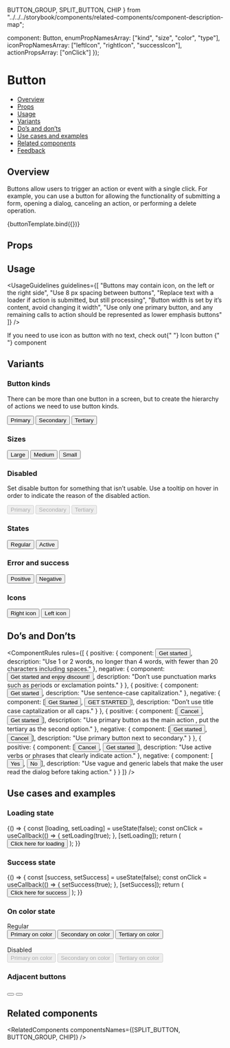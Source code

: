   BUTTON_GROUP,
  SPLIT_BUTTON,
  CHIP
} from "../../../storybook/components/related-components/component-description-map";

  component: Button,
  enumPropNamesArray: ["kind", "size", "color", "type"],
  iconPropNamesArray: ["leftIcon", "rightIcon", "successIcon"],
  actionPropsArray: ["onClick"]
});

<Meta title="Buttons/Button" component={Button} argTypes={metaSettings.argTypes} decorators={metaSettings.decorators} />

<!--- Component template -->


<!--- Component documentation -->

# Button

- [Overview](#overview)
- [Props](#props)
- [Usage](#usage)
- [Variants](#variants)
- [Do’s and don’ts](#dos-and-donts)
- [Use cases and examples](#use-cases-and-examples)
- [Related components](#related-components)
- [Feedback](#feedback)

## Overview

Buttons allow users to trigger an action or event with a single click.
For example, you can use a button for allowing the functionality of submitting a form, opening a dialog, canceling an action,
or performing a delete operation.

<Canvas>
  <Story name="Overview" args={{ children: "Button" }} parameters={{ status: "Beta" }}>
    {buttonTemplate.bind({})}
  </Story>
</Canvas>

## Props

<ArgsTable story="Overview" />

## Usage

<UsageGuidelines
  guidelines={[
    "Buttons may contain icon, on the left or the right side",
    "Use 8 px spacing between buttons",
    "Replace text with a loader if action is submitted, but still processing",
    "Button width is set by it’s content, avoid changing it width",
    "Use only one primary button, and any remaining calls to action should be represented as lower emphasis buttons"
  ]}
/>

<Tip>
  If you need to use icon as button with no text, check out{" "}
  <Link href="/?path=/docs/buttons-icon-button--overview" size={Link.sizes.SMALL} withoutSpacing>
    Icon button
  </Link>{" "}
  component
</Tip>

## Variants

### Button kinds

There can be more than one button in a screen, but to create the hierarchy of actions we need to use button kinds.

<Canvas>
  <Story name="Button kinds">
    <Button>Primary</Button>
    <Button kind={Button.kinds.SECONDARY}>Secondary</Button>
    <Button kind={Button.kinds.TERTIARY}>Tertiary</Button>
  </Story>
</Canvas>

### Sizes

<Canvas>
  <Story name="Sizes">
    <Button size={Button.sizes.LARGE}>Large</Button>
    <Button size={Button.sizes.MEDIUM}>Medium</Button>
    <Button size={Button.sizes.SMALL}>Small</Button>
  </Story>
</Canvas>

### Disabled

Set disable button for something that isn’t usable. Use a tooltip on hover in order to indicate the reason of the disabled action.

<Canvas>
  <Story name="Disabled">
    <Button disabled>Primary</Button>
    <Button kind={Button.kinds.SECONDARY} disabled>
      Secondary
    </Button>
    <Button kind={Button.kinds.TERTIARY} disabled>
      Tertiary
    </Button>
  </Story>
</Canvas>

### States

<Canvas>
  <Story name="States">
    <Button>Regular</Button>
    <Button active>Active</Button>
  </Story>
</Canvas>

### Error and success

<Canvas>
  <Story name="Error and success">
    <Button color={Button.colors.POSITIVE}>Positive</Button>
    <Button color={Button.colors.NEGATIVE}>Negative</Button>
  </Story>
</Canvas>

### Icons

<Canvas>
  <Story name="Icons">
    <Button rightIcon={Calendar}>Right icon</Button>
    <Button leftIcon={Calendar}>Left icon</Button>
  </Story>
</Canvas>

## Do’s and Don’ts

<ComponentRules
  rules={[
    {
      positive: {
        component: <Button>Get started</Button>,
        description: "Use 1 or 2 words, no longer than 4 words, with fewer than 20 characters including spaces."
      },
      negative: {
        component: <Button>Get started and enjoy discount!</Button>,
        description: "Don’t use punctuation marks such as periods or exclamation points."
      }
    },
    {
      positive: {
        component: <Button>Get started</Button>,
        description: "Use sentence-case capitalization."
      },
      negative: {
        component: [<Button>Get Started</Button>, <Button>GET STARTED</Button>],
        description: "Don’t use title case captalization or all caps."
      }
    },
    {
      positive: {
        component: [<Button kind={Button.kinds.TERTIARY}>Cancel</Button>, <Button>Get started</Button>],
        description: "Use primary button as the main action , put the tertiary as the second option."
      },
      negative: {
        component: [<Button>Get started</Button>, <Button kind={Button.kinds.SECONDARY}>Cancel</Button>],
        description: "Use primary button next to secondary."
      }
    },
    {
      positive: {
        component: [<Button kind={Button.kinds.TERTIARY}>Cancel</Button>, <Button>Get started</Button>],
        description: "Use active verbs or phrases that clearly indicate action."
      },
      negative: {
        component: [<Button kind={Button.kinds.TERTIARY}>Yes</Button>, <Button>No</Button>],
        description: "Use vague and generic labels that make the user read the dialog before taking action."
      }
    }
  ]}
/>

## Use cases and examples

### Loading state

<Canvas>
  <Story name="Loading state">
    {() => {
      const [loading, setLoading] = useState(false);
      const onClick = useCallback(() => {
        setLoading(true);
      }, [setLoading]);
      return (
        <Button loading={loading} onClick={onClick}>
          Click here for loading
        </Button>
      );
    }}
  </Story>
</Canvas>

### Success state

<Canvas>
  <Story name="Success state">
    {() => {
      const [success, setSuccess] = useState(false);
      const onClick = useCallback(() => {
        setSuccess(true);
      }, [setSuccess]);
      return (
        <Button success={success} onClick={onClick} successIcon={Check} successText="Success">
          Click here for success
        </Button>
      );
    }}
  </Story>
</Canvas>

### On color state

<Canvas columns={3}>
  <Story name="On color states">
    <div style={{ display: "flex", flexDirection: "column" }}>
      <span style={{ marginBottom: "var(--spacing-small)" }}>Regular</span>
      <div className="monday-storybook-button_on-color-button">
        <Button color={Button.colors.ON_PRIMARY_COLOR} marginRight>
          Primary on color
        </Button>
        <Button color={Button.colors.ON_PRIMARY_COLOR} kind={Button.kinds.SECONDARY} marginRight>
          Secondary on color
        </Button>
        <Button color={Button.colors.ON_PRIMARY_COLOR} kind={Button.kinds.TERTIARY}>
          Tertiary on color
        </Button>
      </div>
      <br />
      <span style={{ marginBottom: "var(--spacing-small)" }}>Disabled</span>
      <div className="monday-storybook-button_on-color-button">
        <Button color={Button.colors.ON_PRIMARY_COLOR} disabled marginRight>
          Primary on color
        </Button>
        <Button color={Button.colors.ON_PRIMARY_COLOR} disabled marginRight kind={Button.kinds.SECONDARY}>
          Secondary on color
        </Button>
        <Button color={Button.colors.ON_PRIMARY_COLOR} disabled kind={Button.kinds.TERTIARY}>
          Tertiary on color
        </Button>
      </div>
    </div>
  </Story>
</Canvas>

### Adjacent buttons

<Canvas>
  <Story name="Adjacent buttons">
    <div>
      <Button kind={Button.kinds.SECONDARY} size={Button.sizes.SMALL} ariaLabel="decrease zoom level" rightFlat>
        <Remove />
      </Button>
      <Button kind={Button.kinds.SECONDARY} size={Button.sizes.SMALL} ariaLabel="increase zoom level" leftFlat>
        <Add />
      </Button>
    </div>
  </Story>
</Canvas>

## Related components

<RelatedComponents componentsNames={[SPLIT_BUTTON, BUTTON_GROUP, CHIP]} />
